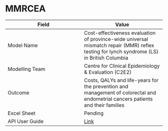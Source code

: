 # MMRCEA

| Field         | Value         |
| ------------- |-------------- |
| Model Name    | Cost-effectiveness evaluation of province-wide universal mismatch repair (MMR) reflex testing for lynch syndrome (LS) in British Columbia |
| Modelling Team| Centre for Clinical Epidemiology & Evaluation (C2E2)|
| Outcome       | Costs, QALYs and life-years for the prevention and management of colorectal and endometrial cancers patients and their families |
| Excel Sheet   | Pending |
| API User Guide| [Link](https://resplab.github.io/prismguide/api-users-guide.html#mmrcea-1)          |
